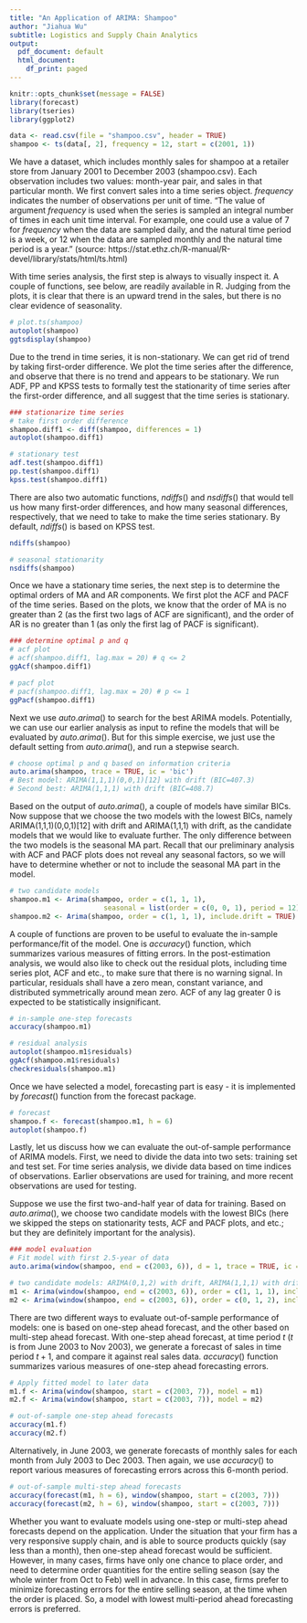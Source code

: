```yaml
---
title: "An Application of ARIMA: Shampoo"
author: "Jiahua Wu"
subtitle: Logistics and Supply Chain Analytics
output:
  pdf_document: default
  html_document:
    df_print: paged
---
```


```r
knitr::opts_chunk$set(message = FALSE)
library(forecast)
library(tseries)
library(ggplot2)
```

```r
data <- read.csv(file = "shampoo.csv", header = TRUE)
shampoo <- ts(data[, 2], frequency = 12, start = c(2001, 1))
```
We have a dataset, which includes monthly sales for shampoo at a retailer store from January 2001 to December 2003 (shampoo.csv). Each observation includes two values: month-year pair, and sales in that particular month. We first convert sales into a time series object. $frequency$ indicates the number of observations per unit of time. "The value of argument $frequency$ is used when the series is sampled an integral number of times in each unit time interval. For example, one could use a value of 7 for $frequency$ when the data are sampled daily, and the natural time period is a week, or 12 when the data are sampled monthly and the natural time period is a year." (source: https://stat.ethz.ch/R-manual/R-devel/library/stats/html/ts.html)

With time series analysis, the first step is always to visually inspect it. A couple of functions, see below, are readily available in R. Judging from the plots, it is clear that there is an upward trend in the sales, but there is no clear evidence of seasonality.
```r
# plot.ts(shampoo)
autoplot(shampoo)
ggtsdisplay(shampoo)
```

Due to the trend in time series, it is non-stationary. We can get rid of trend by taking first-order difference. We plot the time series after the difference, and observe that there is no trend and appears to be stationary. We run ADF, PP and KPSS tests to formally test the stationarity of time series after the first-order difference, and all suggest that the time series is stationary.
```r
### stationarize time series
# take first order difference
shampoo.diff1 <- diff(shampoo, differences = 1)
autoplot(shampoo.diff1)

# stationary test
adf.test(shampoo.diff1)
pp.test(shampoo.diff1)
kpss.test(shampoo.diff1)
```

There are also two automatic functions, $ndiffs()$ and $nsdiffs()$ that would tell us how many first-order differences, and how many seasonal differences, respectively, that we need to take to make the time series stationary. By default, $ndiffs()$ is based on KPSS test. 
```r
ndiffs(shampoo)

# seasonal stationarity
nsdiffs(shampoo)
```

Once we have a stationary time series, the next step is to determine the optimal orders of MA and AR components. We first plot the ACF and PACF of the time series. Based on the plots, we know that the order of MA is no greater than 2 (as the first two lags of ACF are significant), and the order of AR is no greater than 1 (as only the first lag of PACF is significant).   
```r
### determine optimal p and q
# acf plot
# acf(shampoo.diff1, lag.max = 20) # q <= 2 
ggAcf(shampoo.diff1)

# pacf plot
# pacf(shampoo.diff1, lag.max = 20) # p <= 1
ggPacf(shampoo.diff1)
```

Next we use $auto.arima()$ to search for the best ARIMA models. Potentially, we can use our earlier analysis as input to refine the models that will be evaluated by $auto.arima()$. But for this simple exercise, we just use the default setting from $auto.arima()$, and run a stepwise search.   
```r
# choose optimal p and q based on information criteria
auto.arima(shampoo, trace = TRUE, ic = 'bic') 
# Best model: ARIMA(1,1,1)(0,0,1)[12] with drift (BIC=407.3)
# Second best: ARIMA(1,1,1) with drift (BIC=408.7)
```

Based on the output of $auto.arima()$, a couple of models have similar BICs. Now suppose that we choose the two models with the lowest BICs, namely ARIMA(1,1,1)(0,0,1)[12] with drift and ARIMA(1,1,1) with drift, as the candidate models that we would like to evaluate further. The only difference between the two models is the seasonal MA part. Recall that our preliminary analysis with ACF and PACF plots does not reveal any seasonal factors, so we will have to determine whether or not to include the seasonal MA part in the model. 
```r
# two candidate models
shampoo.m1 <- Arima(shampoo, order = c(1, 1, 1), 
                       seasonal = list(order = c(0, 0, 1), period = 12), include.drift = TRUE)
shampoo.m2 <- Arima(shampoo, order = c(1, 1, 1), include.drift = TRUE)
```

A couple of functions are proven to be useful to evaluate the in-sample performance/fit of the model. One is $accuracy()$ function, which summarizes various measures of fitting errors. In the post-estimation analysis, we would also like to check out the residual plots, including time series plot, ACF and etc., to make sure that there is no warning signal. In particular, residuals shall have a zero mean, constant variance, and distributed symmetrically around mean zero. ACF of any lag greater 0 is expected to be statistically insignificant. 
```r
# in-sample one-step forecasts
accuracy(shampoo.m1)

# residual analysis
autoplot(shampoo.m1$residuals)
ggAcf(shampoo.m1$residuals)
checkresiduals(shampoo.m1)
```

Once we have selected a model, forecasting part is easy - it is implemented by $forecast()$ function from the forecast package.
```r
# forecast
shampoo.f <- forecast(shampoo.m1, h = 6)
autoplot(shampoo.f)
```

Lastly, let us discuss how we can evaluate the out-of-sample performance of ARIMA models. First, we need to divide the data into two sets: training set and test set. For time series analysis, we divide data based on time indices of observations. Earlier observations are used for training, and more recent observations are used for testing.

Suppose we use the first two-and-half year of data for training. Based on $auto.arima()$, we choose two candidate models with the lowest BICs (here we skipped the steps on stationarity tests, ACF and PACF plots, and etc.; but they are definitely important for the analysis).  
```r
### model evaluation
# Fit model with first 2.5-year of data
auto.arima(window(shampoo, end = c(2003, 6)), d = 1, trace = TRUE, ic = 'bic')

# two candidate models: ARIMA(0,1,2) with drift, ARIMA(1,1,1) with drift
m1 <- Arima(window(shampoo, end = c(2003, 6)), order = c(1, 1, 1), include.drift = TRUE)
m2 <- Arima(window(shampoo, end = c(2003, 6)), order = c(0, 1, 2), include.drift = TRUE)
```

There are two different ways to evaluate out-of-sample performance of models: one is based on one-step ahead forecast, and the other based on multi-step ahead forecast. With one-step ahead forecast, at time period $t$ ($t$ is from June 2003 to Nov 2003), we generate a forecast of sales in time period $t+1$, and compare it against real sales data. $accuracy()$ function summarizes various measures of one-step ahead forecasting errors. 
```r
# Apply fitted model to later data
m1.f <- Arima(window(shampoo, start = c(2003, 7)), model = m1)
m2.f <- Arima(window(shampoo, start = c(2003, 7)), model = m2)

# out-of-sample one-step ahead forecasts
accuracy(m1.f)
accuracy(m2.f)
```

Alternatively, in June 2003, we generate forecasts of monthly sales for each month from July 2003 to Dec 2003. Then again, we use $accuracy()$ to report various measures of forecasting errors across this 6-month period. 
```r
# out-of-sample multi-step ahead forecasts
accuracy(forecast(m1, h = 6), window(shampoo, start = c(2003, 7)))
accuracy(forecast(m2, h = 6), window(shampoo, start = c(2003, 7)))
```
Whether you want to evaluate models using one-step or multi-step ahead forecasts depend on the application. Under the situation that your firm has a very responsive supply chain, and is able to source products quickly (say less than a month), then one-step ahead forecast would be sufficient. However, in many cases, firms have only one chance to place order, and need to determine order quantities for the entire selling season (say the whole winter from Oct to Feb) well in advance. In this case, firms prefer to minimize forecasting errors for the entire selling season, at the time when the order is placed. So, a model with lowest multi-period ahead forecasting errors is preferred. 